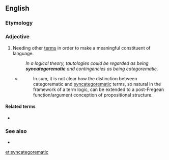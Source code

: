 ==English==
{{wikipedia|syncategorematic term}}

===Etymology===
{{prefix|syn|categorematic|lang=en}}

===Adjective===
{{en-adj}}

# {{label|en|linguistics|of a term}} Needing other [[term]]s in order to make a meaningful constituent of language.
#: ''In a logical theory, tautologies could be regarded as being '''syncategorematic''' and contingencies as being categorematic.''
#* {{quote-web|year=2009|author=MacFarlane, John|title=Logical Constants|site=Stanford Encyclopedia of Philosophy|url=http://plato.stanford.edu/entries/logical-constants/|accessdate=2012-05-07}}
#*: In sum, it is not clear how the distinction between categorematic and [[syncategorematic]] terms, so natural in the framework of a term logic, can be extended to a post-Fregean function/argument conception of propositional structure.

====Related terms====
* {{l|en|categorematic}}

===See also===
* {{l|en|logical constant}}

[[et:syncategorematic]]